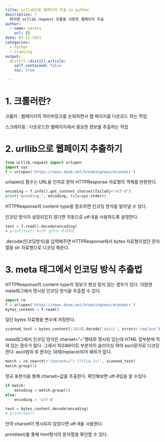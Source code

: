 ```yaml
---
title: urllib으로 웹페이지 추출 in python
description: |
  파이썬 urllib.request 모듈을 이용한 웹페이지 추출
author:
  - name: nackta
    url: {}
date: 07-12-2021
categories:
  - Python
  - Crawling
output:
  distill::distill_article:
    self_contained: false
    toc: true
 
---
```

# 1. 크롤러란?

크롤러 : 웹페이지의 하이퍼링크를 순회하면서 웹 페이지를 다운로드 하는 작업

스크레이핑 : 다운로드한 웹페이지에서 필요한 정보를 추출하는 작업

# 2. urllib으로 웹페이지 추출하기

```python
from urllib.request import urlopen
import sys
f = urlopen('https://news.daum.net/breakingnews/economic')
```

urlopen() 함수는 URL을 인자로 받아 HTTPResponse 자료형의 객체를 반환한다.

```python
encoding = f.info().get_content_charset(failobj="utf-8")
print('encoding:', encoding, file=sys.stderr)
```

HTTPResponse의 content-type을 참조하면 인코딩 방식을 알아낼 수 있다.

인코딩 방식이 설정되있지 않다면 자동으로 utf-8을 사용하도록 설정한다.
  
```python
text = f.read().decode(encoding)
# print(text) #너무 길어서 주석처리
```

.decode(인코딩방식)을 입력해주면 HTTPResponse에서 bytes 자료형이었던 문자열을 str 자료형으로 디코딩 해준다.

# 3. meta 태그에서 인코딩 방식 추출법

HTTPResponse의 content-type의 정보가 항상 맞지 않는 경우가 있다. 이럴땐 meta태그에서 명시된 인코딩 방식을 추출할 수 있다.
  
```python
import re
f = urlopen('https://news.daum.net/breakingnews/economic')
bytes_content = f.read()
```
 
일단 bytes 자료형을 변수에 저장한다.
  
```python
scanned_text = bytes_content[:1024].decode('ascii', errors='replace')
```
  
meta태그에서 인코딩 방식은 charset="~"형태로 명시되 있는데 HTML 앞부분에 적혀 있는 경우가 많다. 그래서 1024바이트 부분까지 슬라이싱 하여 ascii문자로 디코딩 한다. ascii범위 외 문자는 대체(replace)되어 예외가 없다.
  
```python
match = re.search(r'charset=["\']?([\w-]+)', scanned_text)
match.group(1)
```

정규 표현식을 통해 charset=값을 추출한다. 확인해보면 utf-8임을 알 수있다.
  
```python
if match:
    encoding = match.group(1)
else:
    encoding = 'utf-8'
    
text = bytes_content.decode(encoding)
# print(text)
```
 
만약 charset이 명시되지 않았다면 utf-8을 사용한다.

print(text)를 통해 html형식의 문자열을 확인할 수 있다.

